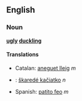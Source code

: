 ==English==
=== Noun ===
'''[[ugly]] [[duckling]]'''

==== Translations ====
*Catalan: [[aneguet lleig]] ''m''
*{{sk}}: [[škaredé kačiatko]] ''n''
*Spanish: [[patito feo]] ''m''